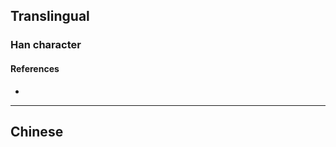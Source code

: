 {{character info/new}}
==Translingual==

===Han character===
{{Han char|rn=18|rad=刀|as=06|sn=8|four=|canj=FSLN|ids=⿰当刂}}

====References====
* {{Han ref|kx=0139.251|uh=34E5|ud=13541}}

----

==Chinese==
{{zh-see|劏}}